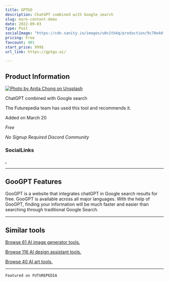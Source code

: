 ```yaml
---
title: GPTGO
description: ChatGPT combined with Google search
slug: more-content-demo
date: 2022-09-03
type: Post
socialImage: "https://cdn.sanity.io/images/u0v1th4q/production/9c70e4df7c3de6044b124984c41bc7791d7f7551-1907x835.png?rect,0,1830,900&auto=format"
pricing: Free
favcount: 401
start_price: 999$
url_link: https://gptgo.ai/

---
```


## Product Information

[![Photo by Anita Chong on Unsplash](https://cdn.sanity.io/images/u0v1th4q/production/9c70e4df7c3de6044b124984c41bc7791d7f7551-1907x835.png)](https://gptgo.ai/)

ChatGPT combined with Google search

The Futurepedia team has used this tool and recommends it.

Added on March 20

*Free*

*No Signup Required* *Discord Community*

### SocialLinks

[.](d~https://discord.com/invite/c4ttT7yg)

---

## GooGPT Features

GooGPT is a website that integrates chatGPT in Google search results for free.
GooGPT is available across all major languages.
With the help of GooGPT, finding your information will be much faster and easier than searching through traditional Google Search.

---

## Similar tools

[Browse 61 AI image generator tools.](/)

[Browse 116 AI design assistant tools.](/)

[Browse 40 AI art tools. ](/)

---

```
Featured on FUTUREPEDIA

```



